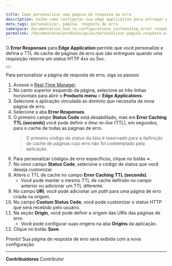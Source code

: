 ```yaml
---

title: Como personalizar uma página de resposta de erro
description: Saiba como configurar sua edge application para entregar páginas de erro personalizadas ao seu usuário baseada em códigos de erro HTTP.
meta_tags: personalizar, página, resposta de erro
namespace: documentation_how_to_configurations_customizing_error_response_page
permalink: /documentacao/produtos/guias/personalizar-pagina-resposta-erro/
---
```


O **Error Responses** para **Edge Application** permite que você personalize e defina o TTL de cache de páginas de erro que são entregues quando uma requisição retorna um status HTTP 4xx ou 5xx.

<Button href="/pt-br/documentacao/produtos/edge-application/error-responses/" text="Saiba mais sobre Error Responses"></Button>

Para personalizar a página de resposta de erro, siga os passos:

1. Acesse o [Real-Time Manager](https://console.azion.com/).
2. No canto superior esquerdo da página, selecione as três linhas horizontais para abrir o **Products menu** > **Edge Applications**.
3. Selecione a aplicação vinculada ao domínio que necessita da nova página de erro.
4. Selecione a aba **Error Responses**.
5. O primeiro campo **Status Code** está desabilitado, mas em **Error Caching TTL (seconds)** você pode definir o *time-to-live* (TTL), em segundos, para o cache de todas as páginas de erro.
    > O primeiro código de status da lista é reservado para a definição de cache de páginas cujo erro não foi contemplado pela aplicação.
6. Para personalizar códigos de erro específicos, clique no botão **+**.
7. No novo campo **Status Code**, selecione o código de status que você deseja customizar.
8. Altere o TTL de cache no campo **Error Caching TTL (seconds)**.
   - Você pode manter o mesmo TTL de cache definido no campo anterior ou adicionar um TTL diferente.
9. No campo **URI**, você pode adicionar um *path* para uma página de erro criada na origem.
10. No campo **Custom Status Code**, você pode customizar o status HTTP que será recebido pelo usuário.
11. Na seção **Origin**, você pode definir a origem das URIs das páginas de erro.
    - Você pode configurar suas origens na aba **Origins** da aplicação.
12. Clique no botão **Save**.

Pronto! Sua página de resposta de erro será exibida com a nova configuração.





---


**Contribuidores** <ContributorList>Contributor</ContributorList>

